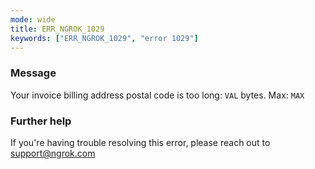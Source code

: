 ```yaml
---
mode: wide
title: ERR_NGROK_1029
keywords: ["ERR_NGROK_1029", "error 1029"]
---
```


### Message

Your invoice billing address postal code is too long: `VAL` bytes. Max: `MAX`

### Further help

If you're having trouble resolving this error, please reach out to [support@ngrok.com](mailto:support@ngrok.com?subject=Help%20with%20ERR_NGROK_1029)
